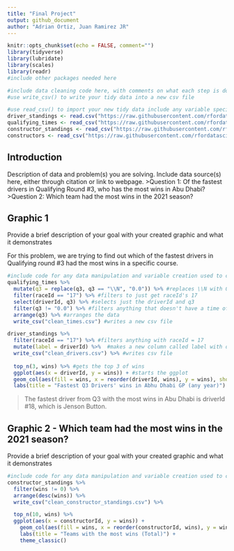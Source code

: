 ```yaml
---
title: "Final Project"
output: github_document
author: "Adrian Ortiz, Juan Ramirez JR"
---
```


```r
knitr::opts_chunk$set(echo = FALSE, comment="")
library(tidyverse)
library(lubridate)
library(scales)
library(readr)
#include other packages needed here
```

```r
#include data cleaning code here, with comments on what each step is doing the indicators above eval=FALSE and include=FALSE will stop the code from running again when you knit the document while still keeping the code in the document
#use write_csv() to write your tidy data into a new csv file
```

```r
#use read_csv() to import your new tidy data include any variable specifications here as needed
driver_standings <- read.csv("https://raw.githubusercontent.com/rfordatascience/tidytuesday/master/data/2021/2021-09-07/driver_standings.csv")
qualifying_times <- read_csv("https://raw.githubusercontent.com/rfordatascience/tidytuesday/master/data/2021/2021-09-07/qualifying.csv")
constructor_standings <- read_csv("https://raw.githubusercontent.com/rfordatascience/tidytuesday/master/data/2021/2021-09-07/constructor_standings.csv")
constructors <- read_csv("https://raw.githubusercontent.com/rfordatascience/tidytuesday/master/data/2021/2021-09-07/constructors.csv")
```

## Introduction
Description of data and problem(s) you are solving.  Include data source(s) here, either through citation or link to webpage.
>Question 1: Of the fastest drivers in Qualifying Round #3, who has the most wins in Abu Dhabi?
>Question 2: Which team had the most wins in the 2021 season?

## Graphic 1
Provide a brief description of your goal with your created graphic and what it demonstrates

For this problem, we are trying to find out which of the fastest drivers in Qualifying round #3 had the most wins in a specific course. 

```r
#include code for any data manipulation and variable creation used to create the graphic as well as the code for the graph creation - be sure to comment all code with description of steps being completed with each line of code
qualifying_times %>% 
  mutate(q3 = replace(q3, q3 == "\\N", "0.0")) %>% #replaces \\N with 0.0 in the qualifying time #3
  filter(raceId == "17") %>% #filters to just get raceId's 17
  select(driverId, q3) %>% #selects just the driverId and q3
  filter(q3 != "0.0") %>% #filters anything that doesn't have a time of 0.0 for q3
  arrange(q3) %>% #arranges the data
  write_csv("clean_times.csv") #writes a new csv file
```

```r
driver_standings %>% 
  filter(raceId == "17") %>% #filters anything with raceId = 17
  mutate(label = driverId) %>%  #makes a new column called label with driverId's
  write_csv("clean_drivers.csv") %>% #writes csv file
  
  top_n(3, wins) %>% #gets the top 3 of wins
  ggplot(aes(x = driverId, y = wins)) + #starts the ggplot
  geom_col(aes(fill = wins, x = reorder(driverId, wins), y = wins), show.legend = FALSE) + #creates the col graph
  labs(title = "Fastest Q3 Drivers' wins in Abhu Dhabi GP (any year)") #adds labels
```
> The fastest driver from Q3 with the most wins in Abu Dhabi is driverId #18, which is Jenson Button.

## Graphic 2 - Which team had the most wins in the 2021 season?
Provide a brief description of your goal with your created graphic and what it demonstrates
```r
#include code for any data manipulation and variable creation used to create the graphic as well as the code for the graph creation - be sure to comment all code with description of steps being completed with each line of code
constructor_standings %>%
  filter(wins != 0) %>% 
  arrange(desc(wins)) %>% 
  write_csv("clean_constructor_standings.csv") %>% 

  top_n(10, wins) %>% 
  ggplot(aes(x = constructorId, y = wins)) +
    geom_col(aes(fill = wins, x = reorder(constructorId, wins), y = wins), show.legend = FALSE) +
    labs(title = "Teams with the most wins (Total)") + 
    theme_classic()

```
